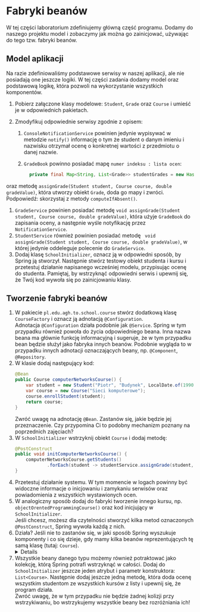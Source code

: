 
# Fabryki beanów

W tej części laboratorium zdefiniujemy główną część programu. Dodamy do naszego projektu model i zobaczymy jak można go zainicjować, używając do tego tzw. fabryki beanów.

## Model aplikacji

Na razie zdefiniowaliśmy podstawowe serwisy w naszej aplikacji, ale nie posiadają one jeszcze logiki. W tej części zadania dodamy model oraz podstawową logikę, która pozwoli na wykorzystanie wszystkich komponentów.

1. Pobierz załączone klasy modelowe: `Student`, `Grade` oraz `Course` i umieść je w odpowiednich pakietach.

1. Zmodyfikuj odpowiednie serwisy zgodnie z opisem:

   1. `ConsoleNotificationService` powinien jedynie wypisywać w metodzie `notify()` informację o tym że student o danym imieniu i nazwisku otrzymał ocenę o konkretnej wartości z przedmiotu o danej nazwie.

   1. `GradeBook` powinno posiadać mapę `numer indeksu : lista ocen`:

      ```java
	    private final Map<String, List<Grade>> studentGrades = new HashMap<>();
	   ```
oraz metodę `assignGrade(Student student, Course course, double gradeValue)`, która utworzy obiekt `Grade`, doda go mapy i zwróci. 
    <Callout type="default">  
    Podpowiedź: skorzystaj z metody `computeIfAbsent()`.  
    </Callout>

   1. `GradeService` powinien posiadać metodę `void assignGrade(Student student, Course course, double gradeValue)`, która użyje `GradeBook` do zapisania oceny, a następnie wyśle notyfikację przez `NotificationService`.
   1. `StudentService` również powinien posiadać metodę ` void assignGrade(Student student, Course course, double gradeValue)`, w której jedynie oddeleguje polecenie do `GradeService`.
1. Dodaj klasę `SchoolInitializer`, oznacz ją w odpowiedni sposób, by Spring ją stworzył. Następnie stwórz testowy obiekt studenta i kursu i przetestuj działanie napisanego wcześniej modelu, przypisując ocenę do studenta. Pamiętaj, by wstrzyknąć odpowiedni serwis i upewnij się, że Twój kod wywoła się po zainicjowaniu klasy.
   

## Tworzenie fabryki beanów

1. W pakiecie `pl.edu.agh.to.school.course` stwórz dodatkową klasę `CourseFactory` i oznacz ją adnotacją `@Configuration`. 
    <Callout type="info">  
    Adnotacja `@Configuration` działa podobnie jak `@Service`. Spring w tym przypadku również powoła do życia odpowiedniego beana. Inna nazwa beana ma głównie funkcję informacyjną i sugeruje, że w tym przypadku bean będzie służył jako fabryka innych beanów. Podobnie wygląda to w przypadku innych adnotacji oznaczających beany, np. `@Component`, `@Repository`.  
    </Callout>
1. W klasie dodaj następujący kod:  
    ```java
    @Bean
    public Course computerNetworksCourse() {
        var student = new Student("Piotr", "Budynek", LocalDate.of(1990, 11, 7), "22334455", "budynek@student.agh.edu.pl");
        var course = new Course("Sieci komputerowe");
        course.enrollStudent(student);
        return course;
    }
    ```  
    Zwróć uwagę na adnotację `@Bean`. Zastanów się, jakie będzie jej przeznaczenie. Czy przypomina Ci to podobny mechanizm poznany na poprzednich zajęciach?
1. W `SchoolInitializer` wstrzyknij obiekt `Course` i dodaj metodę:  
    ```java
    @PostConstruct
    public void initComputerNetworksCourse() {
        computerNetworksCourse.getStudents()
                .forEach(student -> studentService.assignGrade(student, computerNetworksCourse, 4.5));
    }
    ```
1. Przetestuj działanie systemu. W tym momencie w logach powinny być widoczne informacje o inicjowaniu i zamykaniu serwisów oraz powiadomienia z wszystkich wystawionych ocen.
1. W analogiczny sposób dodaj do fabryki tworzenie innego kursu, np. `objectOrentedProgrammingCourse()` oraz kod inicjujący w `SchoolInitializer`.   
    <Callout>
    Jeśli chcesz, możesz dla czytelności stworzyć kilka metod oznaczonych `@PostConstruct`, Spring wywoła każdą z nich.
    </Callout>
1. Działa? Jeśli nie to zastanów się, w jaki sposób Spring wyszukuje komponenty i co się dzieje, gdy mamy kilka beanów reprezentujących tę samą klasę (tutaj: `Course`).
    <Details>
    Spring domyślnie wyszukuje beany po typie, ale jeśli pojawi się kolizja, zaczyna wyszukiwać po nazwie samego beana. Domyślnie nazwę beana określa nazwa jego klasy (co niewiele zmienia), ale jeśli bean jest tworzony przez fabrykę to nazwa metody tworzącej beana staje się nazwą beana. Wówczas żeby wstrzyknąć odpowiedniego beana musimy zadbać, by wstrzykiwany parametr również miał taką samą nazwę. Jeśli chcemy tego uniknąć, możemy posłużyć się adnotacją `@Qualifier`, która działa podobnie jak np. nazwane zależności z Guice.
    </Details>
1. Wszystkie beany danego typu możemy również potraktować jako kolekcję, którą Spring potrafi wstrzyknąć w całości. Dodaj do `SchoolInitializer` jeszcze jeden atrybut i parametr konstruktora: `List<Course>`. Następnie dodaj jeszcze jedną metodę, która doda ocenę wszystkim studentom ze wszystkich kursów z listy i upewnij się, że program działa.
    <Callout type="default">  
    Zwróć uwagę, że w tym przypadku nie będzie żadnej kolizji przy wstrzykiwaniu, bo wstrzykujemy wszystkie beany bez rozróżniania ich!
    </Callout>
